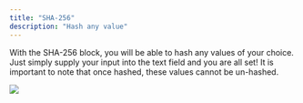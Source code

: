```yaml
---
title: "SHA-256"
description: "Hash any value"
---
```


With the SHA-256 block, you will be able to hash any values of your choice. Just simply supply your input into the text field and you are all set! It is important to note that once hashed, these values cannot be un-hashed.

![](/images/78d07ba-image.png)